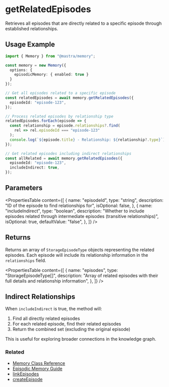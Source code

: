 # getRelatedEpisodes

Retrieves all episodes that are directly related to a specific episode through established relationships.

## Usage Example

```typescript
import { Memory } from "@mastra/memory";

const memory = new Memory({
  options: {
    episodicMemory: { enabled: true }
  }
});

// Get all episodes related to a specific episode
const relatedEpisodes = await memory.getRelatedEpisodes({
  episodeId: "episode-123",
});

// Process related episodes by relationship type
relatedEpisodes.forEach(episode => {
  const relationship = episode.relationships?.find(
    rel => rel.episodeId === "episode-123"
  );
  console.log(`${episode.title} - Relationship: ${relationship?.type}`);
});

// Get related episodes including indirect relationships
const allRelated = await memory.getRelatedEpisodes({
  episodeId: "episode-123",
  includeIndirect: true,
});
```

## Parameters

<PropertiesTable
  content={[
    {
      name: "episodeId",
      type: "string",
      description:
        "ID of the episode to find relationships for",
      isOptional: false,
    },
    {
      name: "includeIndirect",
      type: "boolean",
      description:
        "Whether to include episodes related through intermediate episodes (transitive relationships)",
      isOptional: true,
      defaultValue: "false",
    },
  ]}
/>

## Returns

Returns an array of `StorageEpisodeType` objects representing the related episodes. Each episode will include its relationship information in the `relationships` field.

<PropertiesTable
  content={[
    {
      name: "episodes",
      type: "StorageEpisodeType[]",
      description: "Array of related episodes with their full details and relationship information",
    },
  ]}
/>

## Indirect Relationships

When `includeIndirect` is true, the method will:
1. Find all directly related episodes
2. For each related episode, find their related episodes
3. Return the combined set (excluding the original episode)

This is useful for exploring broader connections in the knowledge graph.

### Related

- [Memory Class Reference](/reference/memory/Memory.mdx)
- [Episodic Memory Guide](/docs/memory/episodic-memory.mdx)
- [linkEpisodes](/reference/memory/linkEpisodes.mdx)
- [createEpisode](/reference/memory/createEpisode.mdx)